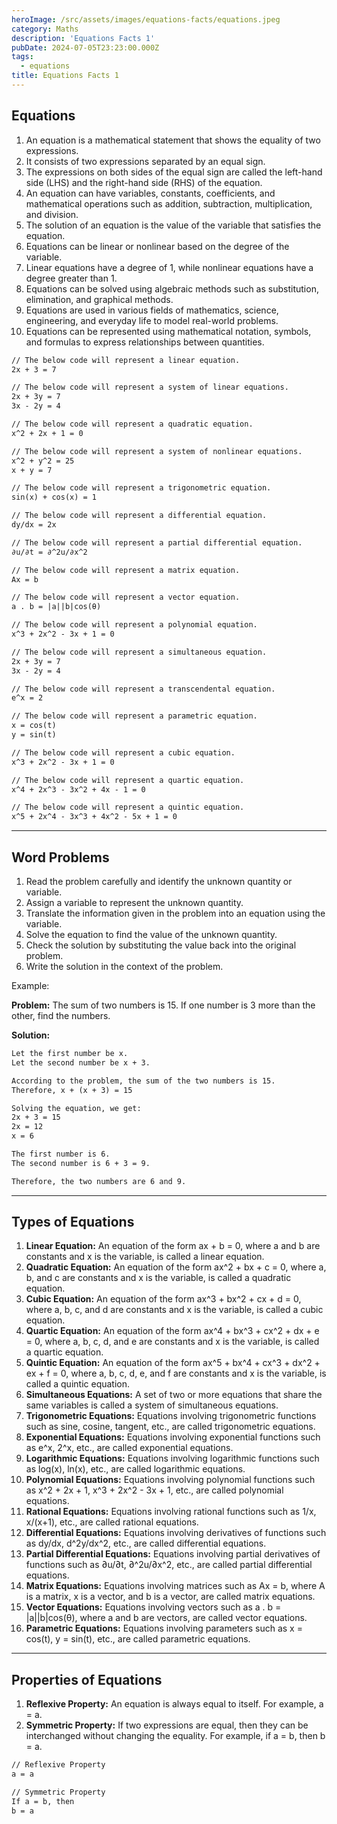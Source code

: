 ```yaml
---
heroImage: /src/assets/images/equations-facts/equations.jpeg
category: Maths
description: 'Equations Facts 1'
pubDate: 2024-07-05T23:23:00.000Z
tags:
  - equations
title: Equations Facts 1
---
```


## Equations

1. An equation is a mathematical statement that shows the equality of two expressions.
2. It consists of two expressions separated by an equal sign.
3. The expressions on both sides of the equal sign are called the left-hand side (LHS) and the right-hand side (RHS) of the equation.
4. An equation can have variables, constants, coefficients, and mathematical operations such as addition, subtraction, multiplication, and division.
5. The solution of an equation is the value of the variable that satisfies the equation.
6. Equations can be linear or nonlinear based on the degree of the variable.
7. Linear equations have a degree of 1, while nonlinear equations have a degree greater than 1.
8. Equations can be solved using algebraic methods such as substitution, elimination, and graphical methods.
9. Equations are used in various fields of mathematics, science, engineering, and everyday life to model real-world problems.
10. Equations can be represented using mathematical notation, symbols, and formulas to express relationships between quantities.


```html
// The below code will represent a linear equation.
2x + 3 = 7

// The below code will represent a system of linear equations.
2x + 3y = 7
3x - 2y = 4

// The below code will represent a quadratic equation.
x^2 + 2x + 1 = 0

// The below code will represent a system of nonlinear equations.
x^2 + y^2 = 25
x + y = 7

// The below code will represent a trigonometric equation.
sin(x) + cos(x) = 1

// The below code will represent a differential equation.
dy/dx = 2x

// The below code will represent a partial differential equation.
∂u/∂t = ∂^2u/∂x^2

// The below code will represent a matrix equation.
Ax = b

// The below code will represent a vector equation.
a . b = |a||b|cos(θ)

// The below code will represent a polynomial equation.
x^3 + 2x^2 - 3x + 1 = 0

// The below code will represent a simultaneous equation.
2x + 3y = 7
3x - 2y = 4

// The below code will represent a transcendental equation.
e^x = 2

// The below code will represent a parametric equation.
x = cos(t)
y = sin(t)

// The below code will represent a cubic equation.
x^3 + 2x^2 - 3x + 1 = 0

// The below code will represent a quartic equation.
x^4 + 2x^3 - 3x^2 + 4x - 1 = 0

// The below code will represent a quintic equation.
x^5 + 2x^4 - 3x^3 + 4x^2 - 5x + 1 = 0
```

<hr />

## Word Problems

1. Read the problem carefully and identify the unknown quantity or variable.
2. Assign a variable to represent the unknown quantity.
3. Translate the information given in the problem into an equation using the variable.
4. Solve the equation to find the value of the unknown quantity.
5. Check the solution by substituting the value back into the original problem.
6. Write the solution in the context of the problem.

Example:

**Problem:** The sum of two numbers is 15. If one number is 3 more than the other, find the numbers.

**Solution:**
```html
Let the first number be x.
Let the second number be x + 3.

According to the problem, the sum of the two numbers is 15.
Therefore, x + (x + 3) = 15

Solving the equation, we get:
2x + 3 = 15
2x = 12
x = 6

The first number is 6.
The second number is 6 + 3 = 9.

Therefore, the two numbers are 6 and 9.
```
<hr />


## Types of Equations

1. **Linear Equation:** An equation of the form ax + b = 0, where a and b are constants and x is the variable, is called a linear equation.
2. **Quadratic Equation:** An equation of the form ax^2 + bx + c = 0, where a, b, and c are constants and x is the variable, is called a quadratic equation.
3. **Cubic Equation:** An equation of the form ax^3 + bx^2 + cx + d = 0, where a, b, c, and d are constants and x is the variable, is called a cubic equation.
4. **Quartic Equation:** An equation of the form ax^4 + bx^3 + cx^2 + dx + e = 0, where a, b, c, d, and e are constants and x is the variable, is called a quartic equation.
5. **Quintic Equation:** An equation of the form ax^5 + bx^4 + cx^3 + dx^2 + ex + f = 0, where a, b, c, d, e, and f are constants and x is the variable, is called a quintic equation.
6. **Simultaneous Equations:** A set of two or more equations that share the same variables is called a system of simultaneous equations.
7. **Trigonometric Equations:** Equations involving trigonometric functions such as sine, cosine, tangent, etc., are called trigonometric equations.
8. **Exponential Equations:** Equations involving exponential functions such as e^x, 2^x, etc., are called exponential equations.
9. **Logarithmic Equations:** Equations involving logarithmic functions such as log(x), ln(x), etc., are called logarithmic equations.
10. **Polynomial Equations:** Equations involving polynomial functions such as x^2 + 2x + 1, x^3 + 2x^2 - 3x + 1, etc., are called polynomial equations.
11. **Rational Equations:** Equations involving rational functions such as 1/x, x/(x+1), etc., are called rational equations.
12. **Differential Equations:** Equations involving derivatives of functions such as dy/dx, d^2y/dx^2, etc., are called differential equations.
13. **Partial Differential Equations:** Equations involving partial derivatives of functions such as ∂u/∂t, ∂^2u/∂x^2, etc., are called partial differential equations.
14. **Matrix Equations:** Equations involving matrices such as Ax = b, where A is a matrix, x is a vector, and b is a vector, are called matrix equations.
15. **Vector Equations:** Equations involving vectors such as a . b = |a||b|cos(θ), where a and b are vectors, are called vector equations.
16. **Parametric Equations:** Equations involving parameters such as x = cos(t), y = sin(t), etc., are called parametric equations.

<hr />

## Properties of Equations

1. **Reflexive Property:** An equation is always equal to itself. For example, a = a.
2. **Symmetric Property:** If two expressions are equal, then they can be interchanged without changing the equality. For example, if a = b, then b = a.

```html
// Reflexive Property
a = a

// Symmetric Property
If a = b, then
b = a
```










